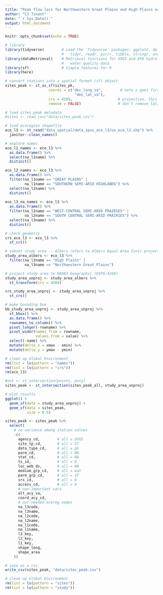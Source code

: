 ```yaml
---
title: "Peak flow locs for Northwestern Great Plains and High Plains ecoregion"
author: "CJ Tinant"
date: "`r Sys.Date()`"
output: html_document
---
```


<!--
Gets all USGS site numbers from a bounding box
Filters by stream, peak flow
-->

```r

knitr::opts_chunk$set(echo = TRUE)

# library
library(tidyverse)        # Load the 'Tidyverse' packages: ggplot2, dplyr, 
                          #   tidyr, readr, purrr, tibble, stringr, and forcats
library(dataRetrieval)    # Retrieval functions for USGS and EPA hydrology and
                          #   water quality data
library(sf)               # Simple features for R
library(here)

```

```r
# convert stations into a spatial format (sf) object
sites_peak <- st_as_sf(sites_pk,
                    coords = c("dec_long_va",        # note x goes first
                                "dec_lat_va"),
                    crs = 4269,                     # projection, this is NAD83
                    remove = FALSE)                 # don't remove lat/lon cols

```

```r

# load sites peak metadata
#sites <- read_csv("data/sites_peak.csv")

# load ecoregion shapefile
eco_l3 <- st_read("data_spatial/data_spus_eco_l3/us_eco_l3.shp") %>%
  janitor::clean_names()

# explore names
eco_l1_names <- eco_l3 %>%
  as.data.frame() %>%
  select(na_l1name) %>%
  distinct()

eco_l2_names <- eco_l3 %>%
  as.data.frame() %>%
  filter(na_l1name == "GREAT PLAINS" |
         na_l1name == "SOUTHERN SEMI-ARID HIGHLANDS") %>%
  select(na_l2name) %>%
  distinct()
  
eco_l3_na_names <- eco_l3 %>%
  as.data.frame() %>%
  filter(na_l2name == "WEST-CENTRAL SEMI-ARID PRAIRIES" |
         na_l2name == "SOUTH CENTRAL SEMI-ARID PRAIRIES") %>%
  select(na_l3name) %>%
  distinct()
```

```r

# check geometry
crs_eco_l3 <- eco_l3 %>%
  st_crs()

# subset study area -- Albers refers to Albers Equal Area Conic projection
study_area_albers <- eco_l3 %>%
  filter(na_l3name == "High Plains" |
         na_l3name == "Northwestern Great Plains")

# project study area to NAD83 Geographic (ESPG:4269)
study_area_unproj <- study_area_albers %>%
  st_transform(crs = 4269)

crs_study_area_unproj <- study_area_unproj %>%
  st_crs()

# make bounding box
bb_study_area_unproj <- study_area_unproj %>%
  st_bbox() %>%
  as.data.frame() %>%
  rownames_to_column() %>%
  pivot_longer(-rowname) %>%
  pivot_wider(names_from = rowname,
              values_from = value) %>%
  select(-name) %>%
  mutate(delta_x = xmax - xmin) %>%
  mutate(delta_y = ymax - ymin)

# clean up Global Environment
rm(list = ls(pattern = "names"))
rm(list = ls(pattern = "crs"))
rm(eco_l3)

```

```r

#out <- st_intersection(points, poly)
sites_peak <- st_intersection(sites_peak_all, study_area_unproj)

# plot results
ggplot() +
  geom_sf(data = study_area_unproj) +
  geom_sf(data = sites_peak,
          size = 0.5)
```

```r

sites_peak <- sites_peak %>%
  select(
    # no variance among station values
    -c(
      agency_cd,        # all = USGS
      site_tp_cd,       # all = ST
      data_type_cd,     # all = pk
      parm_cd,          # all = NA
      stat_cd,          # all = NA
      ts_id,            # all = 0
      loc_web_ds,       # all = NA
      medium_grp_cd,    # all = wat
      parm_grp_cd,      # all = ST
      srs_id,           # all = 0
      access_cd,        # all = 0
      # non-important vars
      alt_acy_va,
      coord_acy_cd,
      # not-needed ecoreg names
      na_l3code,
      na_l3name,
      na_l2code,
      na_l2name,
      na_l1code,
      na_l1name,
      l3_key,
      l2_key,
      l1_key,
      shape_leng,
      shape_area
    ))

# save as a csv
write_csv(sites_peak, "data/sites_peak.csv")

# clean up Global Environment
rm(list = ls(pattern = "sites"))
rm(list = ls(pattern = "study"))

```


<!--

# Ecoregion hierarchy
Northwestern Great Plains and High Plains region of the SOUTH CENTRAL SEMI-ARID PRAIRIES of the GREAT PLAINS ecoregion

## Next steps
create an inline unzip
unzip /path/to/your/file.zip -d /path/to/destination/folder

-- need to add ecoreg when joining

* intersect level 3 ecoregion with station data
* sync personal and group Zotero library for FFA
https://guides.library.oregonstate.edu/c.php?g=359201&p=2426111
https://www.zotero.org/groups/5473862/olc_flood-frequency


## Helpful references:
GIT issues--
[GIT issues](https://dangitgit.com/)

Spatial data issues--
[Intro to spatial data in R](https://www.r4wrds.com/intro/m_intro_mapmaking)
[Overview of Coordinate Reference Systems (CRS) in R](https://www.nceas.ucsb.edu/sites/default/files/2020-04/OverviewCoordinateReferenceSystems.pdf)
[Geocomputation with R](https://r.geocompx.org/)

--> 


